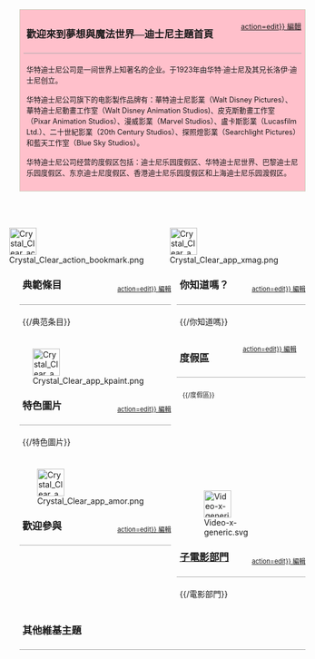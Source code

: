 <div style="border:1px solid #ccb; padding:0.5em; font-size:90%; background-color:pink;">
<div style="float:right;" class="noprint plainlinks">[[{{fullurl:Portal:迪士尼/簡介|action=edit}} 編輯]]</div>

<div style="font: 13pt Verdana; font-weight:bold; padding:5px; border-bottom:1px solid #AAAAAA;">歡迎來到夢想與魔法世界—迪士尼主題首頁</div>
<div style="font-size:100%; padding:5px">华特迪士尼公司是一间世界上知著名的企业。于1923年由华特·迪士尼及其兄长洛伊·迪士尼创立。<br><br>华特迪士尼公司旗下的电影製作品牌有：華特迪士尼影業（Walt Disney Pictures）、華特迪士尼動畫工作室（Walt Disney Animation Studios)、皮克斯動畫工作室（Pixar Animation Studios）、漫威影業（Marvel Studios）、盧卡斯影業（Lucasfilm Ltd.）、二十世紀影業（20th Century Studios）、探照燈影業（Searchlight Pictures）和藍天工作室（Blue Sky Studios）。<br><br>华特迪士尼公司经营的度假区包括：迪士尼乐园度假区、华特迪士尼世界、巴黎迪士尼乐园度假区、东京迪士尼度假区、香港迪士尼乐园度假区和上海迪士尼乐园渡假区。</div>

</div><br />

<div style="width:53%;display:block;float:left;">

{{彩色框頭|pink}}
<div style="float:right; margin:8px; margin-top:5px">[[File:Crystal_Clear_action_bookmark.png|48px]]</div>
<div style="font-size:80%; float:right;" class="noprint plainlinks">[[{{fullurl:Portal:迪士尼/典范条目|action=edit}} 編輯]]</div>
<div style="font: 13pt Verdana; font-weight:bold; padding:5px; border-bottom:1px solid #AAAAAA;"> 典範條目</div>
<div style="font-size:100%; padding:5px">{{/典范条目}}</div>
{{彩色框底}}

{{彩色框頭|pink}}
<div style="float:right; margin:8px; margin-top:5px">[[File:Crystal_Clear_app_kpaint.png|48px]]</div>
<div style="font-size:80%; float:right;" class="noprint plainlinks">[[{{fullurl:Portal:迪士尼/特色圖片|action=edit}} 編輯]]</div>
<div style="font: 13pt Verdana; font-weight:bold; padding:5px; border-bottom:1px solid #AAAAAA;"> 特色圖片</div>
<div style="font-size:100%; padding:5px">{{/特色圖片}}</div>
{{彩色框底}}

{{彩色框頭|pink}}
<div style="float:right; margin:8px; margin-top:5px">[[File:Crystal_Clear_app_amor.png|48px]]</div>
<div style="font-size:80%; float:right;" class="noprint plainlinks">[[{{fullurl:Portal:_迪士尼/歡迎參與|action=edit}} 編輯]]</div>
<div style="font: 13pt Verdana; font-weight:bold; padding:5px; border-bottom:1px solid #AAAAAA;">歡迎參與</div>
<div style="font-size:100%; padding:5px">{{歡迎參與}}</div>
{{彩色框底}}

</div>
<div style="width:45%;display:block;float:right;">

{{彩色框頭|pink}}
<div style="float:right; margin:8px; margin-top:5px">[[File:Crystal_Clear_app_xmag.png|48px]]</div>
<div style="font-size:80%; float:right;" class="noprint plainlinks">[[{{fullurl:Portal:迪士尼/你知道嗎|action=edit}} 編輯]]</div>
<div style="font: 13pt Verdana; font-weight:bold; padding:5px; border-bottom:1px solid #AAAAAA;">你知道嗎？</div>
<div style="font-size:100%; padding:5px">{{/你知道嗎}}</div>
{{彩色框底}}

{{彩色框頭|pink}}
<div style="float:right; margin:8px; margin-top:5px"></div>
<div style="font-size:80%; float:right;" class="noprint plainlinks">[[{{fullurl:Portal:_迪士尼/度假區|action=edit}} 編輯]]</div>
<div style="font: 13pt Verdana; font-weight:bold; padding:5px; border-bottom:1px solid #AAAAAA;">度假區</div>
<div style="font-size:80%; padding:10px; overflow:scroll; width:full; height:160px;">{{/度假區}}</div>
{{彩色框底}}

{{彩色框頭|pink}}
<div style="float:right; margin:8px; margin-top:5px">[[File:Video-x-generic.svg|48px]]</div>
<div style="font-size:80%; float:right;" class="noprint plainlinks">[[{{fullurl:Portal:迪士尼/電影部門|action=edit}} 編輯]]</div>
<div style="font: 13pt Verdana; font-weight:bold; padding:5px; border-bottom:1px solid #AAAAAA;">[[華特迪士尼影業集團|子電影部門]]</div>
<div style="font-size:100%; padding:5px">{{/電影部門}}</div>
{{彩色框底}}

</div>
<div style="width:100%;display:block;float:right;">

{{彩色框頭|pink}}
<div style="font: 13pt Verdana; font-weight:bold; padding:5px; border-bottom:1px solid #AAAAAA;">其他維基主題</div>
<div style="font-size:90%; padding:5px">{{Portals}}</div>
{{彩色框底}}

</div>